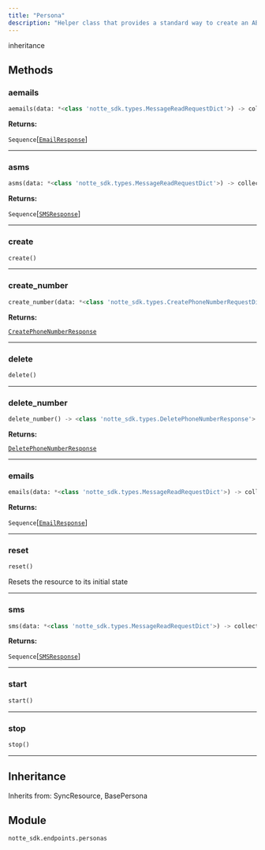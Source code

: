 ```yaml
---
title: "Persona"
description: "Helper class that provides a standard way to create an ABC using"
---
```



inheritance

## Methods

### aemails

```python
aemails(data: *<class 'notte_sdk.types.MessageReadRequestDict'>) -> collections.abc.Sequence[notte_sdk.types.EmailResponse]
```

**Returns:**

`Sequence`[[`EmailResponse`](../misc/emailresponse)]

---

### asms

```python
asms(data: *<class 'notte_sdk.types.MessageReadRequestDict'>) -> collections.abc.Sequence[notte_sdk.types.SMSResponse]
```

**Returns:**

`Sequence`[[`SMSResponse`](../misc/smsresponse)]

---

### create

```python
create()
```

---

### create_number

```python
create_number(data: *<class 'notte_sdk.types.CreatePhoneNumberRequestDict'>) -> <class 'notte_sdk.types.CreatePhoneNumberResponse'>
```

**Returns:**

[`CreatePhoneNumberResponse`](../misc/createphonenumberresponse)

---

### delete

```python
delete()
```

---

### delete_number

```python
delete_number() -> <class 'notte_sdk.types.DeletePhoneNumberResponse'>
```

**Returns:**

[`DeletePhoneNumberResponse`](../misc/deletephonenumberresponse)

---

### emails

```python
emails(data: *<class 'notte_sdk.types.MessageReadRequestDict'>) -> collections.abc.Sequence[notte_sdk.types.EmailResponse]
```

**Returns:**

`Sequence`[[`EmailResponse`](../misc/emailresponse)]

---

### reset

```python
reset()
```

Resets the resource to its initial state

---

### sms

```python
sms(data: *<class 'notte_sdk.types.MessageReadRequestDict'>) -> collections.abc.Sequence[notte_sdk.types.SMSResponse]
```

**Returns:**

`Sequence`[[`SMSResponse`](../misc/smsresponse)]

---

### start

```python
start()
```

---

### stop

```python
stop()
```

---


## Inheritance

Inherits from: SyncResource, BasePersona


## Module

`notte_sdk.endpoints.personas`
